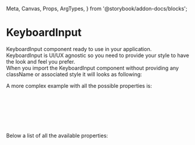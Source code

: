   Meta,
  Canvas,
  Props,
  ArgTypes,
} from '@storybook/addon-docs/blocks';


<Meta title="DCXLibrary/Typography/KeyboardInput/Documentation" />

# KeyboardInput

KeyboardInput component ready to use in your application.  
KeyboardInput is UI/UX agnostic so you need to provide your style to have the look and feel you prefer.  
When you import the KeyboardInput component without providing any className or associated style it will looks as following:

<Canvas of={KeyboardInputStories.Unstyled} />

A more complex example with all the possible properties is:

```js
<KeyboardInput
  className="additional classes"
  children="ctrl+p"
  id="user-defined-id"
  props={{ style: { color: red } }}
/>
```

Below a list of all the available properties:

<ArgTypes of={KeyboardInputStories} />
